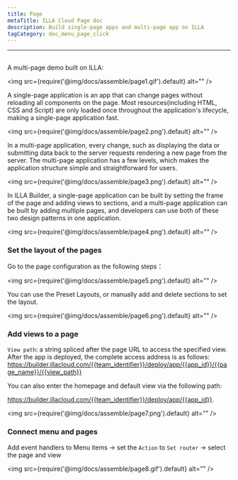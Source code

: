 ```yaml
---
title: Page
metaTitle: ILLA Cloud Page doc
description: Build single-page apps and multi-page app on ILLA
tagCategory: doc_menu_page_click
---
```

---

## <Heading hidden>Page</Heading>

A multi-page demo built on ILLA: 

<img src={require('@img/docs/assemble/page1.gif').default} alt="" />

A single-page application is an app that can change pages without reloading all components on the page. Most resources(including HTML, CSS and Script) are only loaded once throughout the application's lifecycle, making a single-page application fast.

<img src={require('@img/docs/assemble/page2.png').default} alt="" />

In a multi-page application, every change, such as displaying the data or submitting data back to the server requests rendering a new page from the server. The multi-page application has a few levels, which makes the application structure simple and straightforward for users.

<img src={require('@img/docs/assemble/page3.png').default} alt="" />

In ILLA Builder, a single-page application can be built by setting the frame of the page and adding views to sections, and a multi-page application can be built by adding multiple pages, and developers can use both of these two design patterns in one application.

<img src={require('@img/docs/assemble/page4.png').default} alt="" />

### Set the layout of the pages

Go to the page configuration as the following steps：

<img src={require('@img/docs/assemble/page5.png').default} alt="" />

You can use the Preset Layouts, or manually add and delete sections to set the layout. 

<img src={require('@img/docs/assemble/page6.png').default} alt="" />

### Add views to a page

`View path`: a string spliced after the page URL to access the specified view. After the app is deployed, the complete access address is as follows: https://builder.illacloud.com/{{team_identifier}}/deploy/app/{{app_id}}/{{page_name}}/{{view_path}}

You can also enter the homepage and default view via the following path:

https://builder.illacloud.com/{{team_identifier}}/deploy/app/{{app_id}}. 

<img src={require('@img/docs/assemble/page7.png').default} alt="" />

### Connect menu and pages

Add event handlers to Menu items → set the `Action` to `Set router` → select the page and view

<img src={require('@img/docs/assemble/page8.gif').default} alt="" />

